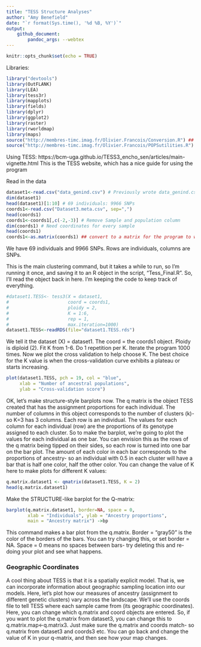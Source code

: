 ```yaml
---
title: "TESS Structure Analyses"
author: "Amy Benefield"
date: "`r format(Sys.time(), '%d %B, %Y')`"
output:
    github_document:
        pandoc_args: --webtex
---
```


```r
knitr::opts_chunk$set(echo = TRUE)
```

Libraries:
``` r
library("devtools")
library(OutFLANK)
library(LEA)
library(tess3r)
library(mapplots)
library(fields)
library(dplyr)
library(ggplot2)
library(raster)
library(rworldmap)
library(maps)
source("http://membres-timc.imag.fr/Olivier.Francois/Conversion.R") ## supplemental functions
source("http://membres-timc.imag.fr/Olivier.Francois/POPSutilities.R") ## supplemental functions
```

Using TESS: https://bcm-uga.github.io/TESS3_encho_sen/articles/main-vignette.html
This is the TESS website, which has a nice guide for using the program

Read in the data
```r
dataset1<-read.csv("data_genind.csv") # Previously wrote data_genind.csv from a genind@tab slot
dim(dataset1)
head(dataset1)[1:10] # 69 individuals: 9966 SNPs
coords1<-read.csv("Dataset3.meta.csv", sep=",")
head(coords1)
coords1<-coords1[,c(-2,-3)] # Remove Sample and population column
dim(coords1) # Need coordinates for every sample
head(coords1)
coords1<-as.matrix(coords1) ## convert to a matrix for the program to work properly
```
We have 69 individuals and 9966 SNPs. Rows are individuals, columns are SNPs.

This is the main clustering command, but it takes a while to run, so I'm running it once, and saving it to an R object in the script, "Tess_Final.R". So, I'll read the object back in here. I'm keeping the code to keep track of everything.
```r
#dataset1.TESS<- tess3(X = dataset1,
#                      coord = coords1,
#                      ploidy = 2,
#                      K = 1:6,
#                      rep = 1,
#                      max.iteration=1000)
dataset1.TESS<-readRDS(file="dataset1.TESS.rds")
```

  We tell it the dataset (X) = dataset1. The coord = the coords1 object. Ploidy is diploid (2). Fit K from 1-6. Do 1 repetition per K. Iterate the program 1000 times.
  Now we plot the cross validation to help choose K. The best choice for the K value is when the cross-validation curve exhibits a plateau or starts increasing.
```r
plot(dataset1.TESS, pch = 19, col = "blue",
     xlab = "Number of ancestral populations",
     ylab = "Cross-validation score")
```

OK, let's make structure-style barplots now. The q matrix is the object TESS created that has the assignment proportions for each individual. The number of columns in this object corresponds to the number of clusters (k)- so K=3 has 3 columns. Each row is an individual. The values for each column for each individual (row) are the proportions of its genotype assigned to each cluster. So to make the barplot, we're going to plot the values for each individual as one bar. You can envision this as the rows of the q matrix being tipped on their sides, so each row is turned into one bar on the bar plot. The amount of each color in each bar corresponds to the proportions of ancestry- so an individual with 0.5 in each cluster will have a bar that is half one color, half the other color. You can change the value of K here to make plots for different K values:
```r
q.matrix.dataset1 <- qmatrix(dataset1.TESS, K = 2) 
head(q.matrix.dataset1)
```

Make the STRUCTURE-like barplot for the Q-matrix:
```r
barplot(q.matrix.dataset1, border=NA, space = 0,
        xlab = "Individuals", ylab = "Ancestry proportions", 
        main = "Ancestry matrix") ->bp
```
This command makes a bar plot from the q.matrix. Border = "gray50" is the color of the borders of the bars. You can try changing this, or set border = NA. Space = 0 means no spaces between bars-  try deleting this and re-doing your plot and see what happens.

### Geographic Coordinates
A cool thing about TESS is that it is a spatially explicit model. That is, we can incorporate information about geographic sampling location into our models. Here, let's plot how our measures of ancestry (assignment to different genetic clusters) vary across the landscape. We'll use the coords file to tell TESS where each sample came from (its geographic coordinates). Here, you can change which q.matrix and coord objects are entered. So, if you want to plot the q.matrix from dataset3, you can change this to q.matrix.map<-q.matrix3. Just make sure the q.matrix and coords match- so q.matrix from dataset3 and coords3 etc. You can go back and change the value of K in your q-matrix, and then see how your map changes.
